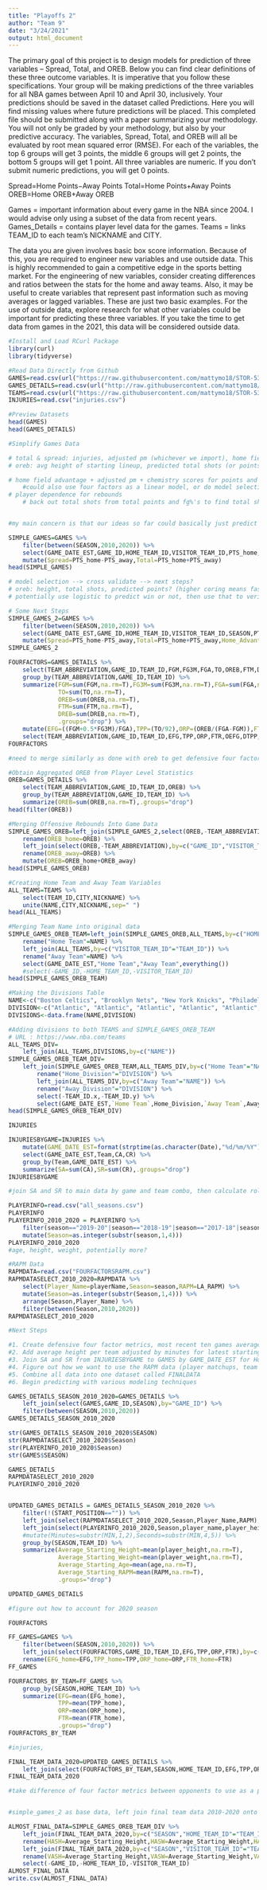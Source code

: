 ---
title: "Playoffs 2"
author: "Team 9"
date: "3/24/2021"
output: html_document
---

The primary goal of this project is to design models for prediction of three variables – Spread, Total, and OREB. Below you can find clear definitions of these three outcome variables. It is imperative that you follow these specifications. Your group will be making predictions of the three variables for all NBA games between April 10 and April 30, inclusively. Your predictions should be saved in the dataset called Predictions. Here you will find missing values where future predictions will be placed. This completed file should be submitted along with a paper summarizing your methodology. You will not only be graded by your methodology, but also by your predictive accuracy. The variables, Spread, Total, and OREB will all be evaluated by root mean squared error (RMSE). For each of the variables, the top 6 groups will get 3 points, the middle 6 groups will get 2 points, the bottom 5 groups will get 1 point. All three variables are numeric. If you don’t submit numeric predictions, you will get 0 points.

Spread=Home Points−Away Points
Total=Home Points+Away Points
OREB=Home OREB+Away OREB

Games = important information about every game in the NBA since 2004. I would advise only using a subset of the data from recent years.
Games_Details = contains player level data for the games.
Teams = links TEAM_ID to each team’s NICKNAME and CITY.

The data you are given involves basic box score information. Because of this, you are required to engineer new variables and use outside data. This is highly recommended to gain a competitive edge in the sports betting market. For the engineering of new variables, consider creating differences and ratios between the stats for the home and away teams. Also, it may be useful to create variables that represent past information such as moving averages or lagged variables. These are just two basic examples. For the use of outside data, explore research for what other variables could be important for predicting these three variables. If you take the time to get data from games in the 2021, this data will be considered outside data.


```{r}
#Install and Load RCurl Package
library(curl)
library(tidyverse)
```

```{r}
#Read Data Directly from Github
GAMES=read.csv(url("https://raw.githubusercontent.com/mattymo18/STOR-538-Project2-2021/master/Source-Data/games.csv"))
GAMES_DETAILS=read.csv(url("http://raw.githubusercontent.com/mattymo18/STOR-538-Project2-2021/master/Source-Data/games_details.csv"))
TEAMS=read.csv(url("https://raw.githubusercontent.com/mattymo18/STOR-538-Project2-2021/master/Source-Data/teams.csv"))
INJURIES=read.csv("injuries.csv")
```

```{r}
#Preview Datasets
head(GAMES)
head(GAMES_DETAILS)
```

```{r}
#Simplify Games Data

# total & spread: injuries, adjusted pm (whichever we import), home field advantage, chemistry scores???, pairwise four factors, previous game results
# oreb: avg height of starting lineup, predicted total shots (or points), injuries, previous game results (avg by team, then break down my team matchup; etc.)

# home field advantage + adjusted pm + chemistry scores for points and spread
    #could also use four factors as a linear model, or do model selection on a bunch of predictors
# player dependence for rebounds
    # back out total shots from total points and fg%'s to find total shots (could be a helpful predictor of rebounds) (or use fga between all players in games_details)


#my main concern is that our ideas so far could basically just predict a static metric for each team and then just add (total, oreb) or subtract (spread) based on opponent, with no real adjustment for matchups, etc.; could potentially create pairwise predictors that focus on features of the team rather than the games they were recorded for (e.g., player v player by position (pairwise average box stats) scaled by avg minutes played, pairwise simple rating from 82games)

SIMPLE_GAMES=GAMES %>%
    filter(between(SEASON,2010,2020)) %>%
    select(GAME_DATE_EST,GAME_ID,HOME_TEAM_ID,VISITOR_TEAM_ID,PTS_home,PTS_away) %>% 
    mutate(Spread=PTS_home-PTS_away,Total=PTS_home+PTS_away)
head(SIMPLE_GAMES)

# model selection --> cross validate --> next steps?
# oreb: height, total shots, predicted points? (higher coring means faster paced means more oreb)
# potentially use logistic to predict win or not, then use that to verify correctness of spread direction
```

```{r}
# Some Next Steps
SIMPLE_GAMES_2=GAMES %>%
    filter(between(SEASON,2010,2020)) %>%
    select(GAME_DATE_EST,GAME_ID,HOME_TEAM_ID,VISITOR_TEAM_ID,SEASON,PTS_home,PTS_away) %>% 
    mutate(Spread=PTS_home-PTS_away,Total=PTS_home+PTS_away,Home_Advantage="2.33")
SIMPLE_GAMES_2

FOURFACTORS=GAMES_DETAILS %>%
    select(TEAM_ABBREVIATION,GAME_ID,TEAM_ID,FGM,FG3M,FGA,TO,OREB,FTM,DREB) %>%
    group_by(TEAM_ABBREVIATION,GAME_ID,TEAM_ID) %>%
    summarize(FGM=sum(FGM,na.rm=T),FG3M=sum(FG3M,na.rm=T),FGA=sum(FGA,na.rm=T),
              TO=sum(TO,na.rm=T),
              OREB=sum(OREB,na.rm=T),
              FTM=sum(FTM,na.rm=T),
              DREB=sum(DREB,na.rm=T),
              .groups="drop") %>%
    mutate(EFG=((FGM+0.5*FG3M)/FGA),TPP=(TO/92),ORP=(OREB/(FGA-FGM)),FTR=(FTM/FGA),OEFG=NA,DTPP=NA,DRP=NA,OFTR=NA) %>%
    select(TEAM_ABBREVIATION,GAME_ID,TEAM_ID,EFG,TPP,ORP,FTR,OEFG,DTPP,DRP,OFTR)
FOURFACTORS

#need to merge similarly as done with oreb to get defensive four factors
```


```{r}
#Obtain Aggregated OREB from Player Level Statistics
OREB=GAMES_DETAILS %>%
    select(TEAM_ABBREVIATION,GAME_ID,TEAM_ID,OREB) %>%
    group_by(TEAM_ABBREVIATION,GAME_ID,TEAM_ID) %>%
    summarize(OREB=sum(OREB,na.rm=T),.groups="drop")
head(filter(OREB))
```

```{r}
#Merging Offensive Rebounds Into Game Data
SIMPLE_GAMES_OREB=left_join(SIMPLE_GAMES_2,select(OREB,-TEAM_ABBREVIATION),by=c("GAME_ID","HOME_TEAM_ID"="TEAM_ID")) %>%
    rename(OREB_home=OREB) %>%
    left_join(select(OREB,-TEAM_ABBREVIATION),by=c("GAME_ID","VISITOR_TEAM_ID"="TEAM_ID")) %>%
    rename(OREB_away=OREB) %>%
    mutate(OREB=OREB_home+OREB_away)
head(SIMPLE_GAMES_OREB)
```

```{r}
#Creating Home Team and Away Team Variables
ALL_TEAMS=TEAMS %>%
    select(TEAM_ID,CITY,NICKNAME) %>%
    unite(NAME,CITY,NICKNAME,sep=" ")
head(ALL_TEAMS)
```

```{r}
#Merging Team Name into original data
SIMPLE_GAMES_OREB_TEAM=left_join(SIMPLE_GAMES_OREB,ALL_TEAMS,by=c("HOME_TEAM_ID"="TEAM_ID")) %>%
    rename("Home Team"=NAME) %>%
    left_join(ALL_TEAMS,by=c("VISITOR_TEAM_ID"="TEAM_ID")) %>%
    rename("Away Team"=NAME) %>%
    select(GAME_DATE_EST,"Home Team","Away Team",everything())
    #select(-GAME_ID,-HOME_TEAM_ID,-VISITOR_TEAM_ID)
head(SIMPLE_GAMES_OREB_TEAM)
```

```{r}
#Making the Divisions Table
NAME<-c("Boston Celtics", "Brooklyn Nets", "New York Knicks", "Philadelphia 76ers", "Toronto Raptors", "Chicago Bulls", "Cleveland Cavaliers", "Detroit Pistons", "Indiana Pacers", "Milwaukee Bucks", "Atlanta Hawks", "Charlotte Hornets", "Miami Heat", "Orlando Magic", "Washington Wizards", "Denver Nuggets", "Minnesota Timberwolves", "Oklahoma City Thunder", "Portland Trail Blazers", "Utah Jazz", "Golden State Warriors", "Los Angeles Clippers", "Los Angeles Lakers", "Phoenix Suns", "Sacramento Kings", "Dallas Mavericks", "Houston Rockets", "Memphis Grizzlies", "New Orleans Pelicans", "San Antonio Spurs")
DIVISION<-c("Atlantic", "Atlantic", "Atlantic", "Atlantic", "Atlantic", "Central", "Central", "Central", "Central", "Central", "Southeast", "Southeast", "Southeast", "Southeast", "Southeast", "Northwest", "Northwest", "Northwest", "Northwest", "Northwest", "Pacific", "Pacific", "Pacific", "Pacific", "Pacific", "Southwest", "Southwest", "Southwest", "Southwest", "Southwest")
DIVISIONS<-data.frame(NAME,DIVISION)
```

```{r}
#Adding divisions to both TEAMS and SIMPLE_GAMES_OREB_TEAM
# URL : https://www.nba.com/teams
ALL_TEAMS_DIV=
    left_join(ALL_TEAMS,DIVISIONS,by=c("NAME"))
SIMPLE_GAMES_OREB_TEAM_DIV= 
    left_join(SIMPLE_GAMES_OREB_TEAM,ALL_TEAMS_DIV,by=c("Home Team"="NAME")) %>%
        rename("Home_Division"="DIVISION") %>%
        left_join(ALL_TEAMS_DIV,by=c("Away Team"="NAME")) %>%
        rename("Away_Division"="DIVISION") %>%
        select(-TEAM_ID.x,-TEAM_ID.y) %>%
        select(GAME_DATE_EST,`Home Team`,Home_Division,`Away Team`,Away_Division,everything())
head(SIMPLE_GAMES_OREB_TEAM_DIV)
```

```{r}
INJURIES
```

```{r}
INJURIESBYGAME=INJURIES %>%
    mutate(GAME_DATE_EST=format(strptime(as.character(Date),"%d/%m/%Y"),"%Y-%m-%d"),CA=ifelse(Acquired=="",0,1),CR=ifelse(Relinquished=="",0,1)) %>%
    select(GAME_DATE_EST,Team,CA,CR) %>%
    group_by(Team,GAME_DATE_EST) %>%
    summarize(SA=sum(CA),SR=sum(CR),.groups="drop")
INJURIESBYGAME

#join SA and SR to main data by game and team combo, then calculate rolling total for each (by season)
```


```{r}
PLAYERINFO=read.csv("all_seasons.csv")
PLAYERINFO
PLAYERINFO_2010_2020 = PLAYERINFO %>%
    filter(season=="2019-20"|season=="2018-19"|season=="2017-18"|season=="2016-17"|season=="2015-16"|season=="2014-15"|season=="2013-14"|season=="2012-13"|season=="2011-12"|season=="2010-11") %>%
    mutate(Season=as.integer(substr(season,1,4)))
PLAYERINFO_2010_2020
#age, height, weight, potentially more?
```

```{r}
#RAPM Data
RAPMDATA=read.csv("FOURFACTORSRAPM.csv")
RAPMDATASELECT_2010_2020=RAPMDATA %>%
    select(Player_Name=playerName,Season=season,RAPM=LA_RAPM) %>%
    mutate(Season=as.integer(substr(Season,1,4))) %>%
    arrange(Season,Player_Name) %>%
    filter(between(Season,2010,2020))
RAPMDATASELECT_2010_2020
```



```{r}
#Next Steps

#1. Create defensive four factor metrics, most recent ten games average (or overall games in 2020-2021) of offensive metrics as categorical predictor; if we can get defensive then subtract defensive from offensive and make these singular categorical predictors
#2. Add average height per team adjusted by minutes for latest starting lineup 
#3. Join SA and SR from INJURIESBYGAME to GAMES by GAME_DATE_EST for Home and Away teams, then calculate rolling total for each (by season)
#4. Figure out how we want to use the RAPM data (player matchups, team average, etc.) # pick starting lineup for a team from the last game in the data, weight by minutes
#5. Combine all data into one dataset called FINALDATA
#6. Begin predicting with various modeling techniques
```



```{r}
GAMES_DETAILS_SEASON_2010_2020=GAMES_DETAILS %>%
    left_join(select(GAMES,GAME_ID,SEASON),by="GAME_ID") %>%
    filter(between(SEASON,2010,2020))
GAMES_DETAILS_SEASON_2010_2020

str(GAMES_DETAILS_SEASON_2010_2020$SEASON)
str(RAPMDATASELECT_2010_2020$Season)
str(PLAYERINFO_2010_2020$Season)
str(GAMES$SEASON)
```


```{r}
GAMES_DETAILS
RAPMDATASELECT_2010_2020
PLAYERINFO_2010_2020


UPDATED_GAMES_DETAILS = GAMES_DETAILS_SEASON_2010_2020 %>%
    filter(!(START_POSITION=="")) %>%
    left_join(select(RAPMDATASELECT_2010_2020,Season,Player_Name,RAPM),by=c("SEASON"="Season","PLAYER_NAME"="Player_Name")) %>%
    left_join(select(PLAYERINFO_2010_2020,Season,player_name,player_height,player_weight,age),by=c("SEASON"="Season","PLAYER_NAME"="player_name")) %>%
    #mutate(Minutes=substr(MIN,1,2),Seconds=substr(MIN,4,5)) %>%
    group_by(SEASON,TEAM_ID) %>%
    summarize(Average_Starting_Height=mean(player_height,na.rm=T),
              Average_Starting_Weight=mean(player_weight,na.rm=T),
              Average_Starting_Age=mean(age,na.rm=T),
              Average_Starting_RAPM=mean(RAPM,na.rm=T),
              .groups="drop")

UPDATED_GAMES_DETAILS

#figure out how to account for 2020 season
```

```{r}
FOURFACTORS

FF_GAMES=GAMES %>%
    filter(between(SEASON,2010,2020)) %>%
    left_join(select(FOURFACTORS,GAME_ID,TEAM_ID,EFG,TPP,ORP,FTR),by=c("GAME_ID","HOME_TEAM_ID"="TEAM_ID")) %>%
    rename(EFG_home=EFG,TPP_home=TPP,ORP_home=ORP,FTR_home=FTR)
FF_GAMES

FOURFACTORS_BY_TEAM=FF_GAMES %>%
    group_by(SEASON,HOME_TEAM_ID) %>%
    summarize(EFG=mean(EFG_home),
              TPP=mean(TPP_home),
              ORP=mean(ORP_home),
              FTR=mean(FTR_home),
              .groups="drop")
FOURFACTORS_BY_TEAM
```

```{r}
#injuries, 
```


```{r}
FINAL_TEAM_DATA_2020=UPDATED_GAMES_DETAILS %>%
    left_join(select(FOURFACTORS_BY_TEAM,SEASON,HOME_TEAM_ID,EFG,TPP,ORP,FTR),by=c("SEASON","TEAM_ID"="HOME_TEAM_ID"))
FINAL_TEAM_DATA_2020

#take difference of four factor metrics between opponents to use as a predictor


#simple_games_2 as base data, left join final team data 2010-2020 onto it for both home and away team, division for home and away
```

```{r}
ALMOST_FINAL_DATA=SIMPLE_GAMES_OREB_TEAM_DIV %>%
    left_join(FINAL_TEAM_DATA_2020,by=c("SEASON","HOME_TEAM_ID"="TEAM_ID")) %>%
    rename(HASH=Average_Starting_Height,HASW=Average_Starting_Weight,HASA=Average_Starting_Age,HASR=Average_Starting_RAPM,HEFG=EFG,HTPP=TPP,HORP=ORP,HTFR=FTR) %>%
    left_join(FINAL_TEAM_DATA_2020,by=c("SEASON","VISITOR_TEAM_ID"="TEAM_ID")) %>%
    rename(VASH=Average_Starting_Height,VASW=Average_Starting_Weight,VASA=Average_Starting_Age,VASR=Average_Starting_RAPM,VEFG=EFG,VTPP=TPP,VORP=ORP,VTFR=FTR) %>%
    select(-GAME_ID,-HOME_TEAM_ID,-VISITOR_TEAM_ID)
ALMOST_FINAL_DATA
write.csv(ALMOST_FINAL_DATA)
```
